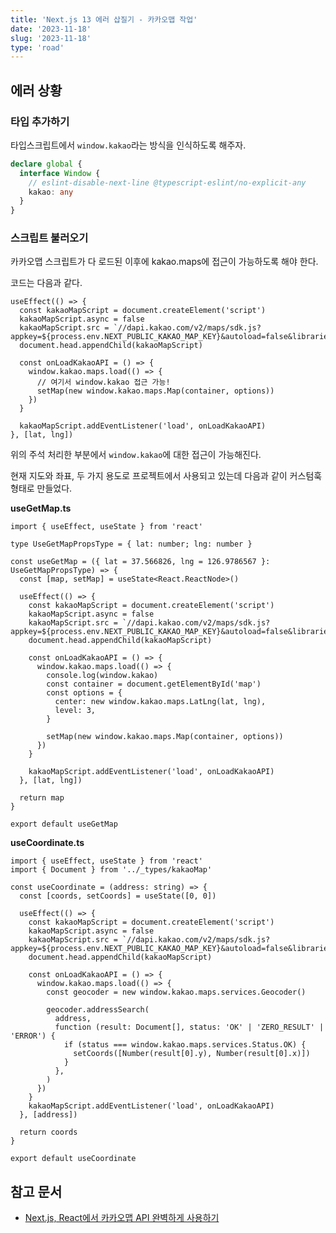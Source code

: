 ```yaml
---
title: 'Next.js 13 에러 삽질기 - 카카오맵 작업'
date: '2023-11-18'
slug: '2023-11-18'
type: 'road'
---
```


## 에러 상황

### 타입 추가하기

타입스크립트에서 `window.kakao`라는 방식을 인식하도록 해주자.

```ts
declare global {
  interface Window {
    // eslint-disable-next-line @typescript-eslint/no-explicit-any
    kakao: any
  }
}
```

### 스크립트 불러오기

카카오맵 스크립트가 다 로드된 이후에 kakao.maps에 접근이 가능하도록 해야 한다.

코드는 다음과 같다.

```tsx
useEffect(() => {
  const kakaoMapScript = document.createElement('script')
  kakaoMapScript.async = false
  kakaoMapScript.src = `//dapi.kakao.com/v2/maps/sdk.js?appkey=${process.env.NEXT_PUBLIC_KAKAO_MAP_KEY}&autoload=false&libraries=services`
  document.head.appendChild(kakaoMapScript)

  const onLoadKakaoAPI = () => {
    window.kakao.maps.load(() => {
      // 여기서 window.kakao 접근 가능!
      setMap(new window.kakao.maps.Map(container, options))
    })
  }

  kakaoMapScript.addEventListener('load', onLoadKakaoAPI)
}, [lat, lng])
```

위의 주석 처리한 부분에서 `window.kakao`에 대한 접근이 가능해진다.

현재 지도와 좌표, 두 가지 용도로 프로젝트에서 사용되고 있는데 다음과 같이 커스텀훅 형태로 만들었다.

**useGetMap.ts**

```tsx
import { useEffect, useState } from 'react'

type UseGetMapPropsType = { lat: number; lng: number }

const useGetMap = ({ lat = 37.566826, lng = 126.9786567 }: UseGetMapPropsType) => {
  const [map, setMap] = useState<React.ReactNode>()

  useEffect(() => {
    const kakaoMapScript = document.createElement('script')
    kakaoMapScript.async = false
    kakaoMapScript.src = `//dapi.kakao.com/v2/maps/sdk.js?appkey=${process.env.NEXT_PUBLIC_KAKAO_MAP_KEY}&autoload=false&libraries=services`
    document.head.appendChild(kakaoMapScript)

    const onLoadKakaoAPI = () => {
      window.kakao.maps.load(() => {
        console.log(window.kakao)
        const container = document.getElementById('map')
        const options = {
          center: new window.kakao.maps.LatLng(lat, lng),
          level: 3,
        }

        setMap(new window.kakao.maps.Map(container, options))
      })
    }

    kakaoMapScript.addEventListener('load', onLoadKakaoAPI)
  }, [lat, lng])

  return map
}

export default useGetMap
```

**useCoordinate.ts**

```tsx
import { useEffect, useState } from 'react'
import { Document } from '../_types/kakaoMap'

const useCoordinate = (address: string) => {
  const [coords, setCoords] = useState([0, 0])

  useEffect(() => {
    const kakaoMapScript = document.createElement('script')
    kakaoMapScript.async = false
    kakaoMapScript.src = `//dapi.kakao.com/v2/maps/sdk.js?appkey=${process.env.NEXT_PUBLIC_KAKAO_MAP_KEY}&autoload=false&libraries=services`
    document.head.appendChild(kakaoMapScript)

    const onLoadKakaoAPI = () => {
      window.kakao.maps.load(() => {
        const geocoder = new window.kakao.maps.services.Geocoder()

        geocoder.addressSearch(
          address,
          function (result: Document[], status: 'OK' | 'ZERO_RESULT' | 'ERROR') {
            if (status === window.kakao.maps.services.Status.OK) {
              setCoords([Number(result[0].y), Number(result[0].x)])
            }
          },
        )
      })
    }
    kakaoMapScript.addEventListener('load', onLoadKakaoAPI)
  }, [address])

  return coords
}

export default useCoordinate
```

## 참고 문서

- [Next.js, React에서 카카오맵 API 완벽하게 사용하기](https://mycodings.fly.dev/blog/2023-06-26-howto-nextjs-react-kakao-map-api)
